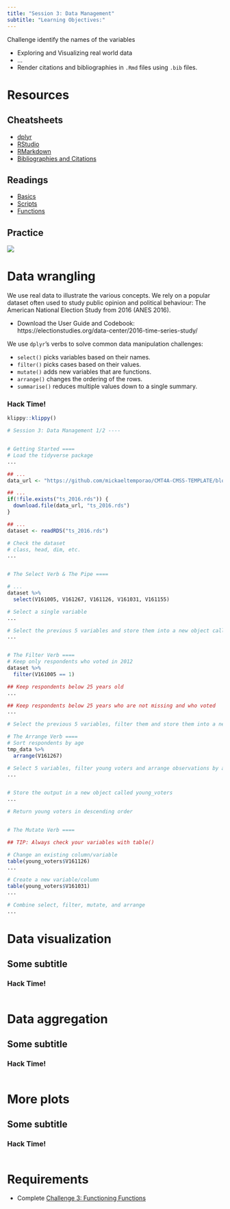 ```yaml
---
title: "Session 3: Data Management"
subtitle: "Learning Objectives:"
---
```


Challenge identify the names of the variables

- Exploring and Visualizing real world data
- ...
- Render citations and bibliographies in `.Rmd` files using `.bib` files.


# Resources

## Cheatsheets
- [dplyr]()
- [RStudio](https://github.com/rstudio/cheatsheets/raw/master/rstudio-ide.pdf)
- [RMarkdown](https://github.com/rstudio/cheatsheets/raw/master/rmarkdown-2.0.pdf)
- [Bibliographies and Citations](https://r4ds.had.co.nz/r-markdown.html?q=bib#bibliographies-and-citations)

## Readings
- [Basics](https://r4ds.had.co.nz/workflow-basics.html)
- [Scripts](https://r4ds.had.co.nz/workflow-scripts.html)
- [Functions](https://r4ds.had.co.nz/functions.html#functions)

## Practice

![](https://d33wubrfki0l68.cloudfront.net/571b056757d68e6df81a3e3853f54d3c76ad6efc/32d37/diagrams/data-science.png "")


# Data wrangling

We use real data to illustrate the various concepts. We rely on a popular dataset often used to study public opinion and political behaviour: The American National Election Study from 2016 (ANES 2016).

- Download the User Guide and Codebook: https://electionstudies.org/data-center/2016-time-series-study/

We use `dplyr`'s verbs to solve common data manipulation challenges:

- `select()` picks variables based on their names.
- `filter()` picks cases based on their values.
- `mutate()` adds new variables that are functions.
- `arrange()` changes the ordering of the rows.
- `summarise()` reduces multiple values down to a single summary.

### Hack Time!

```r
klippy::klippy()
```

```r
# Session 3: Data Management 1/2 ----


# Getting Started ====
# Load the tidyverse package
...

## ...
data_url <- "https://github.com/mickaeltemporao/CMT4A-CMSS-TEMPLATE/blob/main/data/ts_2016.rds"

## ...
if(!file.exists("ts_2016.rds")) {
  download.file(data_url, "ts_2016.rds")
}

## ...
dataset <- readRDS("ts_2016.rds")

# Check the dataset
# class, head, dim, etc.
...


# The Select Verb & The Pipe ====

# ...
dataset %>%
  select(V161005, V161267, V161126, V161031, V161155)

# Select a single variable
...

# Select the previous 5 variables and store them into a new object called `tmp_data`
...


# The Filter Verb ====
# Keep only respondents who voted in 2012
dataset %>%
  filter(V161005 == 1)

## Keep respondents below 25 years old
...

## Keep respondents below 25 years who are not missing and who voted
...

# Select the previous 5 variables, filter them and store them into a new object called `tmp_data`

# The Arrange Verb ====
# Sort respondents by age
tmp_data %>%
  arrange(V161267)

# Select 5 variables, filter young voters and arrange observations by age
...


# Store the output in a new object called young_voters
...

# Return young voters in descending order


# The Mutate Verb ====

## TIP: Always check your variables with table()

# Change an existing column/variable
table(young_voters$V161126)
...

# Create a new variable/column
table(young_voters$V161031)
...

# Combine select, filter, mutate, and arrange
...

```

# Data visualization
## Some subtitle
### Hack Time!

```r
```


# Data aggregation
## Some subtitle
### Hack Time!

```r
```


# More plots
## Some subtitle
### Hack Time!

```r
```

####

# Requirements
- Complete [Challenge 3: Functioning Functions](https://classroom.github.com/a/d59eA_be)

